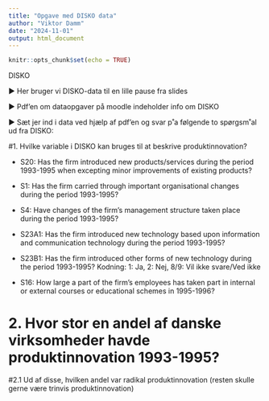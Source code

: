 ```yaml
---
title: "Opgave med DISKO data"
author: "Viktor Damm"
date: "2024-11-01"
output: html_document
---
```


```r
knitr::opts_chunk$set(echo = TRUE)
```

DISKO

▶ Her bruger vi DISKO-data til en lille pause fra slides

▶ Pdf’en om dataopgaver på moodle indeholder info om
DISKO

▶ Sæt jer ind i data ved hjælp af pdf’en og svar p˚a
følgende to spørgsm˚al ud fra DISKO:

#1. Hvilke variable i DISKO kan bruges til at beskrive produktinnovation?

- S20: Has the firm introduced new products/services
during the period 1993-1995 when excepting minor
improvements of existing products?

- S1: Has the firm carried through important
organisational changes during the period 1993-1995?
- S4: Have changes of the firm’s management structure
taken place during the period 1993-1995?
- S23A1: Has the firm introduced new technology based
upon information and communication technology during
the period 1993-1995?
- S23B1: Has the firm introduced other forms of new
technology during the period 1993-1995?
Kodning: 1: Ja, 2: Nej, 8/9: Vil ikke svare/Ved ikke

- S16: How large a part of the firm’s employees has taken
part in internal or external courses or educational
schemes in 1995-1996?

# 2. Hvor stor en andel af danske virksomheder havde produktinnovation 1993-1995?

#2.1 Ud af disse, hvilken andel var radikal produktinnovation (resten skulle gerne være trinvis produktinnovation)

